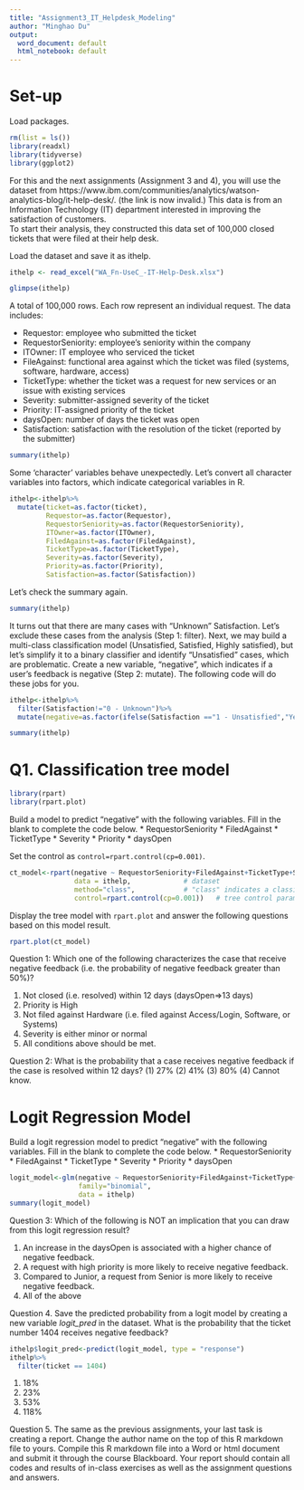 ```yaml
---
title: "Assignment3_IT_Helpdesk_Modeling"
author: "Minghao Du"
output:
  word_document: default
  html_notebook: default
---
```


# Set-up
Load packages. 
```r
rm(list = ls())
library(readxl)
library(tidyverse)
library(ggplot2)
```

For this and the next assignments (Assignment 3 and 4), you will use the dataset from https://www.ibm.com/communities/analytics/watson-analytics-blog/it-help-desk/. (the link is now invalid.) 
This data is from an Information Technology (IT) department interested in improving the satisfaction of customers.  
To start their analysis, they constructed this data set of 100,000 closed tickets that were filed at their help desk. 

Load the dataset and save it as ithelp. 
```r
ithelp <- read_excel("WA_Fn-UseC_-IT-Help-Desk.xlsx")
```

```r
glimpse(ithelp)
```

A total of 100,000 rows. Each row represent an individual request. The data includes:

* Requestor: employee who submitted the ticket
* RequestorSeniority: employee’s seniority within the company
* ITOwner: IT employee who serviced the ticket
* FileAgainst: functional area against which the ticket was filed (systems, software, hardware, access)
* TicketType: whether the ticket was a request for new services or an issue with existing services
* Severity: submitter-assigned severity of the ticket
* Priority: IT-assigned priority of the ticket
* daysOpen: number of days the ticket was open
* Satisfaction: satisfaction with the resolution of the ticket (reported by the submitter)

```r
summary(ithelp)
```

Some 'character' variables behave unexpectedly. Let's convert all character variables into factors, which indicate categorical variables in R. 

```r
ithelp<-ithelp%>%
  mutate(ticket=as.factor(ticket),
         Requestor=as.factor(Requestor),
         RequestorSeniority=as.factor(RequestorSeniority),
         ITOwner=as.factor(ITOwner),
         FiledAgainst=as.factor(FiledAgainst),
         TicketType=as.factor(TicketType),
         Severity=as.factor(Severity),
         Priority=as.factor(Priority),
         Satisfaction=as.factor(Satisfaction))
```

Let's check the summary again. 
```r
summary(ithelp)
```

It turns out that there are many cases with "Unknown" Satisfaction. Let's exclude these cases from the analysis (Step 1: filter). Next, we may build a multi-class classification model (Unsatisfied, Satisfied, Highly satisfied), but let's simplify it to a binary classifier and identify "Unsatisfied" cases, which are problematic. Create a new variable, "negative", which indicates if a user's feedback is negative (Step 2: mutate). The following code will do these jobs for you. 

```r
ithelp<-ithelp%>%
  filter(Satisfaction!="0 - Unknown")%>%
  mutate(negative=as.factor(ifelse(Satisfaction =="1 - Unsatisfied","Yes","No")))

summary(ithelp)
```

# Q1. Classification tree model
```r
library(rpart)
library(rpart.plot)
```

Build a model to predict "negative" with the following variables. Fill in the blank to complete the code below. 
* RequestorSeniority
* FiledAgainst
* TicketType
* Severity
* Priority
* daysOpen

Set the control as `control=rpart.control(cp=0.001)`. 
```r
ct_model<-rpart(negative ~ RequestorSeniority+FiledAgainst+TicketType+Severity+Priority+daysOpen,    # model formula
                data = ithelp,             # dataset
                method="class",            # "class" indicates a classification tree model 
                control=rpart.control(cp=0.001))   # tree control parameters. 
```

Display the tree model with `rpart.plot` and answer the following questions based on this model result.
```r
rpart.plot(ct_model)

```

Question 1: Which one of the following characterizes the case that receive negative feedback (i.e. the probability of negative feedback greater than 50%)? 

(1) Not closed (i.e. resolved) within 12 days (daysOpen=>13 days) 
(2) Priority is High
(3) Not filed against Hardware (i.e. filed against Access/Login, Software, or Systems)
(4) Severity is either minor or normal
(5) All conditions above should be met. 


Question 2: What is the probability that a case receives negative feedback if the case is resolved within 12 days? 
(1) 27%
(2) 41%
(3) 80%
(4) Cannot know.

# Logit Regression Model
Build a logit regression model to predict "negative" with the following variables. Fill in the blank to complete the code below. 
* RequestorSeniority
* FiledAgainst
* TicketType
* Severity
* Priority
* daysOpen

```r
logit_model<-glm(negative ~ RequestorSeniority+FiledAgainst+TicketType+Severity+Priority+daysOpen,             
                 family="binomial",
                 data = ithelp)
summary(logit_model)
```
Question 3: Which of the following is NOT an implication that you can draw from this logit regression result? 

(1) An increase in the daysOpen is associated with a higher chance of negative feedback.
(2) A request with high priority is more likely to receive negative feedback.
(3) Compared to Junior, a request from Senior is more likely to receive negative feedback.
(4) All of the above


Question 4. Save the predicted probability from a logit model by creating a new variable *logit_pred* in the dataset. What is the probability that the ticket number 1404 receives negative feedback? 
```r
ithelp$logit_pred<-predict(logit_model, type = "response")
ithelp%>%
  filter(ticket == 1404)
```

(1) 18%
(2) 23%
(3) 53%
(4) 118%

Question 5. The same as the previous assignments, your last task is creating a report. Change the author name on the top of this R markdown file to yours. Compile this R markdown file into a Word or html document and submit it through the course Blackboard. Your report should contain all codes and results of in-class exercises as well as the assignment questions and answers. 




